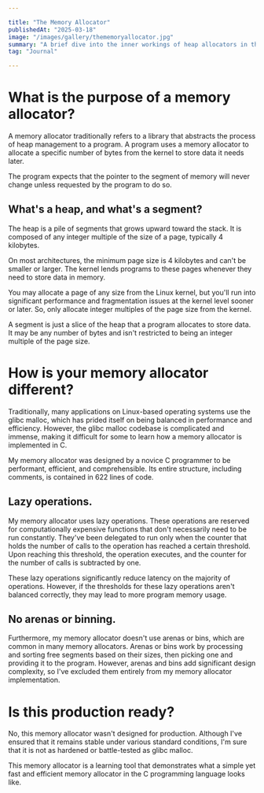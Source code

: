 ```yaml
---

title: "The Memory Allocator"
publishedAt: "2025-03-18"
image: "/images/gallery/thememoryallocator.jpg"
summary: "A brief dive into the inner workings of heap allocators in the C programming language."
tag: "Journal"

---
```


# What is the purpose of a memory allocator?
A memory allocator traditionally refers to a library that abstracts the process of heap management to a program. A program uses a memory allocator to allocate a specific number of bytes from the kernel to store data it needs later.

The program expects that the pointer to the segment of memory will never change unless requested by the program to do so.

## What's a heap, and what's a segment?
The heap is a pile of segments that grows upward toward the stack. It is composed of any integer multiple of the size of a page, typically 4 kilobytes.

On most architectures, the minimum page size is 4 kilobytes and can't be smaller or larger. The kernel lends programs to these pages whenever they need to store data in memory.

You may allocate a page of any size from the Linux kernel, but you'll run into significant performance and fragmentation issues at the kernel level sooner or later. So, only allocate integer multiples of the page size from the kernel.

A segment is just a slice of the heap that a program allocates to store data. It may be any number of bytes and isn't restricted to being an integer multiple of the page size.

# How is your memory allocator different?
Traditionally, many applications on Linux-based operating systems use the glibc malloc, which has prided itself on being balanced in performance and efficiency. However, the glibc malloc codebase is complicated and immense, making it difficult for some to learn how a memory allocator is implemented in C.

My memory allocator was designed by a novice C programmer to be performant, efficient, and comprehensible. Its entire structure, including comments, is contained in 622 lines of code.

## Lazy operations.
My memory allocator uses lazy operations. These operations are reserved for computationally expensive functions that don't necessarily need to be run constantly. They've been delegated to run only when the counter that holds the number of calls to the operation has reached a certain threshold. Upon reaching this threshold, the operation executes, and the counter for the number of calls is subtracted by one.

These lazy operations significantly reduce latency on the majority of operations. However, if the thresholds for these lazy operations aren't balanced correctly, they may lead to more program memory usage.

## No arenas or binning.
Furthermore, my memory allocator doesn't use arenas or bins, which are common in many memory allocators. Arenas or bins work by processing and sorting free segments based on their sizes, then picking one and providing it to the program. However, arenas and bins add significant design complexity, so I've excluded them entirely from my memory allocator implementation.

# Is this production ready?
No, this memory allocator wasn't designed for production. Although I've ensured that it remains stable under various standard conditions, I'm sure that it is not as hardened or battle-tested as glibc malloc.

This memory allocator is a learning tool that demonstrates what a simple yet fast and efficient memory allocator in the C programming language looks like.